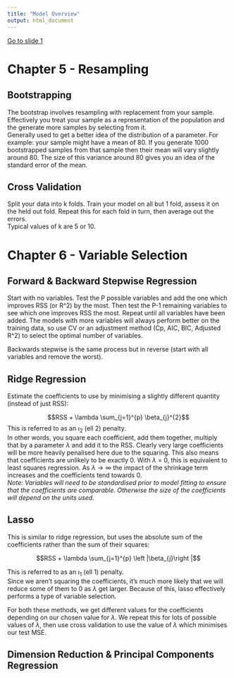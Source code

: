 ```yaml
---
title: "Model Overview"
output: html_document
---
```


<!-- latex generator:  https://www.codecogs.com/latex/eqneditor.php  --> 

[Go to slide 1](#lasso)

# Chapter 5 - Resampling

## Bootstrapping
The bootstrap involves resampling with replacement from your sample. Effectively you treat your sample as a representation of the population and the generate more samples by selecting from it.  
Generally used to get a better idea of the distribution of a parameter. For example: your sample might have a mean of 80. If you generate 1000 bootstrapped samples from that sample then their mean will vary slightly around 80. The size of this variance around 80 gives you an idea of the standard error of the mean.

## Cross Validation
Split your data into k folds. Train your model on all but 1 fold, assess it on the held out fold. Repeat this for each fold in turn, then average out the errors.  
Typical values of k are 5 or 10.


# Chapter 6 - Variable Selection

## Forward & Backward Stepwise Regression
Start with no variables. Test the P possible variables and add the one which improves RSS (or R^2) by the most. Then test the P-1 remaining variables to see which one improves RSS the most. Repeat until all variables have been added. 
The models with more variables will always perform better on the training data, so use CV or an adjustment method (Cp, AIC, BIC, Adjusted R^2) to select the optimal number of variables.

Backwards stepwise is the same process but in reverse (start with all variables and remove the worst). 


## Ridge Regression
Estimate the coefficients to use by minimising a slightly different quantity (instead of just RSS): 

$$RSS + \lambda \sum_{j=1}^{p} \beta_{j}^{2}$$
This is referred to as an $\iota_{2}$ (ell 2) penalty.  
In other words, you square each coefficient, add them together, multiply that by a parameter $\lambda$ and add it to the RSS. Clearly very large coefficients will be more heavily penalised here due to the squaring. This also means that coefficients are unlikely to be exactly 0. With $\lambda$ = 0, this is equivalent to least squares regression. As $\lambda \rightarrow \infty$ the impact of the shrinkage term increases and the coefficients tend towards 0.  
*Note: Variables will need to be standardised prior to model fitting to ensure that the coefficients are comparable. Otherwise the size of the coefficients will depend on the units used.*

## Lasso 
This is similar to ridge regression, but uses the absolute sum of the coefficients rather than the sum of their squares:

$$RSS + \lambda \sum_{j=1}^{p} \left |\beta_{j}\right |$$

This is referred to as an $\iota_{1}$ (ell 1) penalty.  
Since we aren't squaring the coefficients, it's much more likely that we will reduce some of them to 0 as $\lambda$ get larger. Because of this, lasso effectively performs a type of variable selection.


For both these methods, we get different values for the coefficients depending on our chosen value for $\lambda$. We repeat this for lots of possible values of $\lambda$, then use cross validation to use the value of $\lambda$ which minimises our test MSE.


## Dimension Reduction & Principal Components Regression






